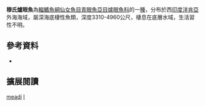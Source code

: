 {{Speciesbox 
| color = pink
| status = NE
| status_system = IUCN3.1
| taxon = Ipnops meadi
| authority =  [[Nielsen|Nielsen]], 1966
| synonyms =  
}}
'''穆氏爐眼魚'''為[[輻鰭魚綱|輻鰭魚綱]][[仙女魚目|仙女魚目]][[青眼魚亞目|青眼魚亞目]][[爐眼魚科|爐眼魚科]]的一[[種|種]]，分布於西[[印度洋|印度洋]][[肯亞|肯亞]]外海海域，屬深海底棲性魚類，深度3310-4960公尺，棲息在底層水域，生活習性不明。

==參考資料==
*{{FishBase_species|genus=Ipnops|species=meadi|year=2016|month=6}}

== 擴展閱讀 == 
{{refbegin}}
{{wikispecies-inline|Ipnops meadi|穆氏爐眼魚}}
{{refend}}
{{Taxonbar|from=Q6413313}}

[[Category:爐眼魚屬|meadi]]
[[Category:1966年描述的魚類|I]]